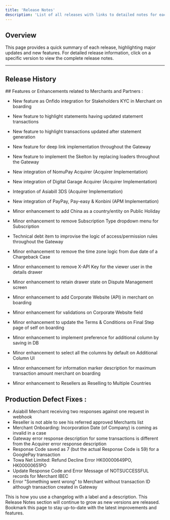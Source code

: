 ```yaml
---
title: 'Release Notes'
description: 'List of all releases with links to detailed notes for each version.'
---
```


## **Overview**

This page provides a quick summary of each release, highlighting major updates and new features. For detailed release information, click on a specific version to view the complete release notes.

***

## **Release History**

<Update label="2024-12-03" description="Release 20">
  ## Features or Enhancements related to Merchants and Partners :

  * New feature as Onfido integration for Stakeholders KYC in Merchant on boarding

  * New feature to highlight statements having updated statement transactions

  * New feature to highlight transactions updated after statement generation

  * New feature for  deep link implementation throughout the Gateway

  * New feature to implement the Skelton by replacing loaders throughout the Gateway

  * New integration of NomuPay Acquirer (Acquirer Implementation)

  * New integration of Digital Garage Acquirer (Acquirer Implementation)

  * Integration of Asiabill 3DS (Acquirer Implementation)

  * New integration of PayPay, Pay-easy & Konbini (APM Implementation)

  * Minor enhancement to add China as a country/entity on Public Holiday

  * Minor enhancement to remove Subscription Type dropdown menu for Subscription

  * Technical debt item to improvise the logic of access/permission rules throughout the Gateway

  * Minor enhancement to remove the time zone logic from due date of a Chargeback Case

  * Minor enhancement to remove X-API Key for the viewer user in the details drawer

  * Minor enhancement to retain drawer state on Dispute Management screen

  * Minor enhancement to add Corporate Website (API) in merchant on boarding

  * Minor enhancement for validations on Corporate Website field

  * Minor enhancement to update the Terms & Conditions on Final Step page of self on boarding

  * Minor enhancement to implement preference for additional column by saving in DB

  * Minor enhancement to select all the columns by default on Additional Column UI

  * Minor enhancement for information marker description for maximum transaction amount merchant on boarding

  * Minor enhancement to Resellers as Reselling to Multiple Countries

  ## Production Defect Fixes :

  * Asiabill Merchant receiving two responses against one request in webhook
* Reseller is not able to see his referred approved Merchants list
* Merchant Onboarding: Incorporation Date (of Company) is coming as invalid in a case
* Gateway error response description for some transactions is different from the Acquirer error response description
* Response Code saved as 7 (but the actual Response Code is 59) for a GooglePay transaction
* Towa Net Limited: Refund Decline Error HK00000649PO, HK00000651PO
* Update Response Code and Error Message of NOTSUCCESSFUL records for Merchant IBEC
* Error "Something went wrong" to Merchant without transaction ID although transaction created in Gateway

</Update>

<Update label="2024-10-11" description="v0.1.0">
  This is how you use a changelog with a label
  and a description.
</Update>

<Note>
  This Release Notes section will continue to grow as new versions are released. Bookmark this page to stay up-to-date with the latest improvements and features.
</Note>